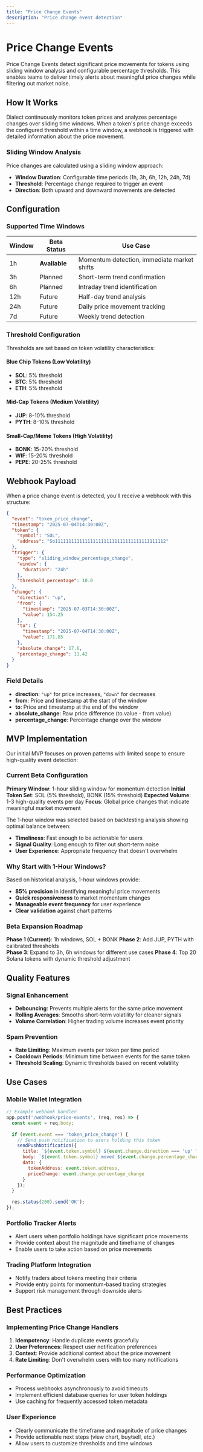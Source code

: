 ```yaml
---
title: "Price Change Events"
description: "Price change event detection"
---
```


# Price Change Events

Price Change Events detect significant price movements for tokens using sliding window analysis and configurable percentage thresholds. This enables teams to deliver timely alerts about meaningful price changes while filtering out market noise.

## How It Works

Dialect continuously monitors token prices and analyzes percentage changes over sliding time windows. When a token's price change exceeds the configured threshold within a time window, a webhook is triggered with detailed information about the price movement.

### Sliding Window Analysis

Price changes are calculated using a sliding window approach:
- **Window Duration**: Configurable time periods (1h, 3h, 6h, 12h, 24h, 7d)
- **Threshold**: Percentage change required to trigger an event
- **Direction**: Both upward and downward movements are detected

## Configuration

### Supported Time Windows

| Window | Beta Status | Use Case |
|--------|-------------|----------|
| 1h | **Available** | Momentum detection, immediate market shifts |
| 3h | Planned | Short-term trend confirmation |
| 6h | Planned | Intraday trend identification |
| 12h | Future | Half-day trend analysis |
| 24h | Future | Daily price movement tracking |
| 7d | Future | Weekly trend detection |

### Threshold Configuration

Thresholds are set based on token volatility characteristics:

#### Blue Chip Tokens (Low Volatility)
- **SOL**: 5% threshold
- **BTC**: 5% threshold  
- **ETH**: 5% threshold

#### Mid-Cap Tokens (Medium Volatility)
- **JUP**: 8-10% threshold
- **PYTH**: 8-10% threshold

#### Small-Cap/Meme Tokens (High Volatility)
- **BONK**: 15-20% threshold
- **WIF**: 15-20% threshold
- **PEPE**: 20-25% threshold

## Webhook Payload

When a price change event is detected, you'll receive a webhook with this structure:

```json
{
  "event": "token_price_change",
  "timestamp": "2025-07-04T14:30:00Z",
  "token": {
    "symbol": "SOL",
    "address": "So11111111111111111111111111111111111111112"
  },
  "trigger": {
    "type": "sliding_window_percentage_change",
    "window": {
      "duration": "24h"
    },
    "threshold_percentage": 10.0
  },
  "change": {
    "direction": "up",
    "from": {
      "timestamp": "2025-07-03T14:30:00Z",
      "value": 154.25
    },
    "to": {
      "timestamp": "2025-07-04T14:30:00Z",
      "value": 171.85
    },
    "absolute_change": 17.6,
    "percentage_change": 11.42
  }
}
```

### Field Details

- **direction**: `"up"` for price increases, `"down"` for decreases
- **from**: Price and timestamp at the start of the window
- **to**: Price and timestamp at the end of the window
- **absolute_change**: Raw price difference (to.value - from.value)
- **percentage_change**: Percentage change over the window

## MVP Implementation

Our initial MVP focuses on proven patterns with limited scope to ensure high-quality event detection:

### Current Beta Configuration
**Primary Window**: 1-hour sliding window for momentum detection
**Initial Token Set**: SOL (5% threshold), BONK (15% threshold)
**Expected Volume**: 1-3 high-quality events per day
**Focus**: Global price changes that indicate meaningful market movement

The 1-hour window was selected based on backtesting analysis showing optimal balance between:
- **Timeliness**: Fast enough to be actionable for users
- **Signal Quality**: Long enough to filter out short-term noise  
- **User Experience**: Appropriate frequency that doesn't overwhelm

### Why Start with 1-Hour Windows?

Based on historical analysis, 1-hour windows provide:
- **85% precision** in identifying meaningful price movements
- **Quick responsiveness** to market momentum changes
- **Manageable event frequency** for user experience
- **Clear validation** against chart patterns

### Beta Expansion Roadmap

**Phase 1 (Current)**: 1h windows, SOL + BONK
**Phase 2**: Add JUP, PYTH with calibrated thresholds  
**Phase 3**: Expand to 3h, 6h windows for different use cases
**Phase 4**: Top 20 Solana tokens with dynamic threshold adjustment

## Quality Features

### Signal Enhancement
- **Debouncing**: Prevents multiple alerts for the same price movement
- **Rolling Averages**: Smooths short-term volatility for cleaner signals
- **Volume Correlation**: Higher trading volume increases event priority

### Spam Prevention
- **Rate Limiting**: Maximum events per token per time period
- **Cooldown Periods**: Minimum time between events for the same token
- **Threshold Scaling**: Dynamic thresholds based on recent volatility

## Use Cases

### Mobile Wallet Integration
```javascript
// Example webhook handler
app.post('/webhook/price-events', (req, res) => {
  const event = req.body;
  
  if (event.event === 'token_price_change') {
    // Send push notification to users holding this token
    sendPushNotification({
      title: `${event.token.symbol} ${event.change.direction === 'up' ? '📈' : '📉'} ${event.change.percentage_change.toFixed(1)}%`,
      body: `${event.token.symbol} moved ${event.change.percentage_change.toFixed(1)}% in the last ${event.trigger.window.duration}`,
      data: {
        tokenAddress: event.token.address,
        priceChange: event.change.percentage_change
      }
    });
  }
  
  res.status(200).send('OK');
});
```

### Portfolio Tracker Alerts
- Alert users when portfolio holdings have significant price movements
- Provide context about the magnitude and timeframe of changes
- Enable users to take action based on price movements

### Trading Platform Integration
- Notify traders about tokens meeting their criteria
- Provide entry points for momentum-based trading strategies
- Support risk management through downside alerts

## Best Practices

### Implementing Price Change Handlers
1. **Idempotency**: Handle duplicate events gracefully
2. **User Preferences**: Respect user notification preferences
3. **Context**: Provide additional context about the price movement
4. **Rate Limiting**: Don't overwhelm users with too many notifications

### Performance Optimization
- Process webhooks asynchronously to avoid timeouts
- Implement efficient database queries for user token holdings
- Use caching for frequently accessed token metadata

### User Experience
- Clearly communicate the timeframe and magnitude of price changes
- Provide actionable next steps (view chart, buy/sell, etc.)
- Allow users to customize thresholds and time windows
